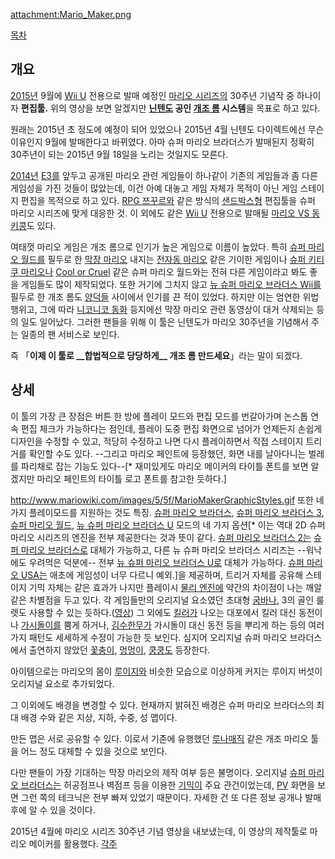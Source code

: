 attachment:Mario_Maker.png

{{{#!html
<iframe width="560" height="315" src="https://www.youtube.com/embed/NLS458ekSEI?rel=0" frameborder="0" allowfullscreen></iframe>
}}}

[[목차]]
== 개요 ==
[[2015년]] 9월에 [[Wii U]] 전용으로 발매 예정인 [[마리오 시리즈]]의 30주년 기념작 중 하나이자 '''편집툴.''' 위의 영상을 보면 알겠지만 '''[[닌텐도]] 공인 [[개조 롬]] 시스템'''을 목표로 하고 있다.

원래는 2015년 초 정도에 예정이 되어 있었으나 2015년 4월 닌텐도 다이렉트에선 무슨 이유인지 9월에 발매한다고 바뀌였다. 아마 슈퍼 마리오 브라더스가 발매된지 정확히 30주년이 되는 2015년 9월 18일을 노리는 것일지도 모른다.

[[2014년]] [[E3]]를 앞두고 공개된 마리오 관련 게임들이 하나같이 기존의 게임들과 좀 다른 게임성을 가진 것들이 많았는데, 이건 아예 대놓고 게임 자체가 목적이 아닌 게임 스테이지 편집을 목적으로 하고 있다. [[쯔꾸르|RPG 쯔꾸르]]와 같은 방식의 [[샌드박스(게임)|샌드박스]]형 편집툴을 슈퍼 마리오 시리즈에 맞게 대응한 것. 이 외에도 같은 [[Wii U]] 전용으로 발매될 [http://www.youtube.com/watch?v=Ruh0FSfRq3Y 마리오 VS 동키콩]도 있다.

여태껏 마리오 게임은 개조 롬으로 인기가 높은 게임으로 이름이 높았다. 특히 [[슈퍼 마리오 월드]]를 필두로 한 [[막장 마리오]] 내지는 [[전자동 마리오]] 같은 기이한 게임이나 [[슈퍼 키티쿠 마리오]]나 [[Cool or Cruel]] 같은 슈퍼 마리오 월드와는 전혀 다른 게임이라고 봐도 좋을 게임들도 많이 제작되었다. 또한 거기에 그치지 않고 [[뉴 슈퍼 마리오 브라더스 Wii]]를 필두로 한 개조 롬도 [[양덕후|양덕]]들 사이에서 인기를 끈 적이 있었다. 하지만 이는 엄연한 위법행위고, 그에 따라 [[니코니코 동화]] 등지에선 막장 마리오 관련 동영상이 대거 삭제되는 등의 일도 일어났다. 그러한 팬들을 위해 이 툴은 닌텐도가 마리오 30주년을 기념해서 주는 일종의 팬 서비스로 보인다.

즉 「'''이제 이 툴로 __합법적으로 당당하게__ 개조 롬 만드세요'''」라는 말이 되겠다.

== 상세 ==
이 툴의 가장 큰 장점은 버튼 한 방에 플레이 모드와 편집 모드를 번갈아가며 논스톱 연속 편집 체크가 가능하다는 점인데, 플레이 도중 편집 화면으로 넘어가 언제든지 손쉽게 디자인을 수정할 수 있고, 적당히 수정하고 나면 다시 플레이하면서 직접 스테이지 트리거를 확인할 수도 있다. --그리고 마리오 페인트에 등장했던, 화면 내를 날아다니는 벌레를 파리채로 잡는 기능도 있다--[* 재미있게도 마리오 메이커의 타이틀 폰트를 보면 알겠지만 마리오 페인트의 타이틀 로고 폰트를 참고한 듯하다.]

http://www.mariowiki.com/images/5/5f/MarioMakerGraphicStyles.gif
또한 네 가지 플레이모드를 지원하는 것도 특징. [[슈퍼 마리오 브라더스]], [[슈퍼 마리오 브라더스 3]], [[슈퍼 마리오 월드]], [[뉴 슈퍼 마리오 브라더스 U]] 모드의 네 가지 옵션[* 이는 역대 2D 슈퍼 마리오 시리즈의 엔진을 전부 제공한다는 것과 뜻이 같다. [[슈퍼 마리오 브라더스 2]]는 [[슈퍼 마리오 브라더스]]로 대체가 가능하고, 다른 뉴 슈퍼 마리오 브라더스 시리즈는 --워낙에도 우려먹은 덕분에-- 전부 [[뉴 슈퍼 마리오 브라더스 U]]로 대체가 가능하다. [[슈퍼 마리오 USA]]는 애초에 게임성이 너무 다르니 예외.]을 제공하며, 트리거 자체를 공유해 스테이지 기믹 자체는 같은 효과가 나지만 플레이시 [[물리 엔진]]에 약간의 차이점이 나는 깨알같은 차별점을 두고 있다. 각 게임들만의 오리지널 요소였던 초대형 [[굼바]]나, 3의 골인 룰렛도 사용할 수 있는 듯하다.([http://www.youtube.com/watch?v=aryAvSdRQgM 영상]) 그 외에도 [[킬러(슈퍼 마리오 시리즈)|킬러]]가 나오는 대포에서 킬러 대신 동전이나 [[가시돌이]]를 뿜게 하거나, [[김수한무(슈퍼 마리오 시리즈)|김수한무]]가 가시돌이 대신 동전 등을 뿌리게 하는 등의 여러가지 패턴도 세세하게 수정이 가능한 듯 보인다. 심지어 오리지널 슈퍼 마리오 브라더스에서 출연하지 않았던 [[꽃충이]], [[멍멍이]], [[쿵쿵]]도 등장한다.

아이템으로는 마리오의 몸이 [[루이지]]와 비슷한 모습으로 이상하게 커지는 루이지 버섯이 오리지널 요소로 추가되었다.

그 이외에도 배경을 변경할 수 있다. 현재까지 밝혀진 배경은 슈퍼 마리오 브라더스의 최대 배경 수와 같은 지상, 지하, 수중, 성 맵이다.

만든 맵은 서로 공유할 수 있다. 이로서 기존에 유행했던 [[LunarMagic|루나매직]] 같은 개조 마리오 툴을 어느 정도 대체할 수 있을 것으로 보인다.

다만 팬들이 가장 기대하는 막장 마리오의 제작 여부 등은 불명이다. 오리지널 [[슈퍼 마리오 브라더스]]는 허공점프나 벽점프 등을 이용한 [[기믹]]이 주요 관건이었는데, [[PV]] 화면을 보면 그런 쪽의 테크닉은 전부 빠져 있었기 때문이다. 자세한 건 또 다른 정보 공개나 발매 후에 알 수 있을 것이다.

{{{#!html
<iframe width="560" height="315" src="https://www.youtube.com/embed/Hq6NTPvGL-s?rel=0" frameborder="0" allowfullscreen></iframe>
}}}
2015년 4월에 마리오 시리즈 30주년 기념 영상을 내보냈는데, 이 영상의 제작툴로 마리오 메이커를 활용했다.
[[각주]]
